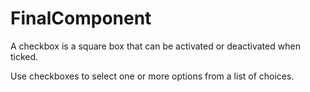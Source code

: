 

<Meta component={FinalComponent} title="Lessons/03 - Render Props Pattern 🚧/Final" />

# FinalComponent

A checkbox is a square box that can be activated or deactivated when ticked. 

Use checkboxes to select one or more options from a list of choices.

